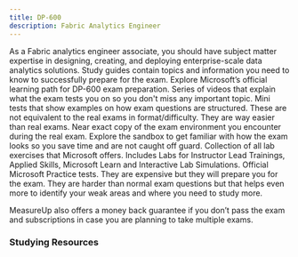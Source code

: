 ```yaml
---
title: DP-600
description: Fabric Analytics Engineer
---
```


<Card title="Get Started" icon="star"> 
  <LinkCard title="Exam DP-600: Fabric Analytics Engineer" href="https://learn.microsoft.com/en-us/credentials/certifications/fabric-analytics-engineer-associate?WT.mc_id=studentamb_165290" target="_blank"/>
As a Fabric analytics engineer associate, you should have subject matter expertise in designing, creating, and deploying enterprise-scale data analytics solutions.
  <LinkCard title="DP-600 Study Guide" href="https://learn.microsoft.com/en-us/credentials/certifications/resources/study-guides/dp-600?WT.mc_id=studentamb_165290" target="_blank"/>
      Study guides contain topics and information you need to know to successfully prepare for the exam.
  <LinkCard title="Microsoft Learn" href="https://learn.microsoft.com/training/courses/dp-600t00/?WT.mc_id=studentamb_165290" target="_blank"/>
Explore Microsoft’s official learning path for DP-600 exam preparation.
  <LinkCard title="Readiness Zone" href="https://learn.microsoft.com/shows/exam-readiness-zone/preparing-for-dp-600-plan-implement-and-manage-a-solution-for-data-analytics/?WT.mc_id=studentamb_165290" target="_blank"/>
      Series of videos that explain what the exam tests you on so you don't miss any important topic.
  <LinkCard title="Practice Assessment" href="https://learn.microsoft.com/credentials/certifications/fabric-analytics-engineer-associate/practice/assessment?assessment-type=practice&assessmentId=90&practice-assessment-type=certification&WT.mc_id=studentamb_165290" target="_blank"/>
      Mini tests that show examples on how exam questions are structured. These are not equivalent to the real exams in format/difficulty. They are way easier than real exams.
  <LinkCard title="Exam Sandbox" href="https://aka.ms/examdemo" target="_blank"/>
      Near exact copy of the exam environment you encounter during the real exam. Explore the sandbox to get familiar with how the exam looks so you save time and are not caught off guard.
  <LinkCard title="Exam Labs" href="https://certs.msfthub.wiki/labs/dp600labs" target="_blank"/>
      Collection of all lab exercises that Microsoft offers. Includes Labs for Instructor Lead Trainings, Applied Skills, Microsoft Learn and Interactive Lab Simulations. 
</Card>

<Card title="MeasureUp Practice Tests" icon="open-book"> 
  <LinkCard title="MeasureUp Practice Test" href="https://www.measureup.com/dp-600-practice-test-implementing-analytics-solutions-using-microsoft-fabric.html#u44" target="_blank"/>
  <LinkCard title="MeasureUp Subscriptions" href="https://www.measureup.com/subscription-plans-for-individuals#u44" target="_blank"/>
      Official Microsoft Practice tests. They are expensive but they will prepare you for the exam. They are harder than normal exam questions but that helps 
      even more to identify your weak areas and where you need to study more. 

MeasureUp also offers a money back guarantee if you don’t pass the exam and subscriptions in case you are planning to take multiple exams. 
</Card>

### Studying Resources

<Tabs>

  <TabItem label="Text">
  <CardGrid>
    <LinkCard title="Microsoft Learn" href="https://learn.microsoft.com/training/courses/dp-600t00/?WT.mc_id=studentamb_165290" target="_blank"/>
  </CardGrid>
  </TabItem>

  <TabItem label="Videos">
  <CardGrid>
    <LinkCard title="Microsoft Enterprise Skills Initiative Intructor-led course" href="https://esi.microsoft.com/Search?q=DP-600&avail=Available&learningoption=Advanced+Role+Based" target="_blank"/>
  </CardGrid>
  </TabItem>

  <TabItem label="Paid">
    <CardGrid>
    </CardGrid>
  </TabItem>

  <TabItem label="Tests">
  <CardGrid>
   <LinkCard title="Microsoft Learn Practice Assessment" href="https://learn.microsoft.com/credentials/certifications/fabric-analytics-engineer-associate/practice/assessment?assessment-type=practice&assessmentId=90&practice-assessment-type=certification&WT.mc_id=studentamb_165290" target="_blank"/>
   <LinkCard title="MeasureUp Practice Tests" href="https://www.measureup.com/dp-600-practice-test-implementing-analytics-solutions-using-microsoft-fabric.html#u44" target="_blank"/>
  </CardGrid>
  </TabItem>

  <TabItem label="Misc">
  <CardGrid>
  </CardGrid>
  </TabItem>
  </Tabs>
